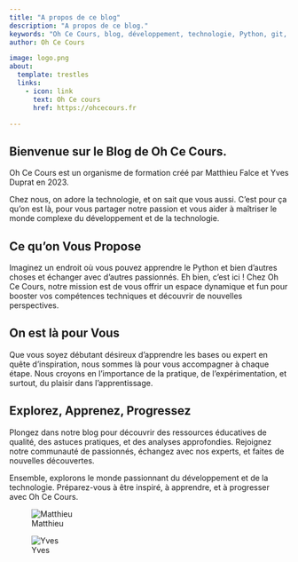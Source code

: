 ```yaml
---
title: "A propos de ce blog"
description: "A propos de ce blog."
keywords: "Oh Ce Cours, blog, développement, technologie, Python, git, bash, pandas, formation, pratiques, tutoriels, astuces"
author: Oh Ce Cours

image: logo.png
about:
  template: trestles
  links:
    - icon: link
      text: Oh Ce cours
      href: https://ohcecours.fr

---
```

 
## Bienvenue sur le Blog de Oh Ce Cours. 

Oh Ce Cours est un organisme de formation créé par Matthieu Falce et Yves Duprat en 2023. 

Chez nous, on adore la technologie, et on sait que vous aussi. C'est pour ça qu'on est là, pour vous partager notre passion et vous aider à maîtriser le monde complexe du développement et de la technologie.

## Ce qu'on Vous Propose

Imaginez un endroit où vous pouvez apprendre le Python et bien d'autres choses et échanger avec d'autres passionnés. Eh bien, c'est ici ! Chez Oh Ce Cours, notre mission est de vous offrir un espace dynamique et fun pour booster vos compétences techniques et découvrir de nouvelles perspectives.

## On est là pour Vous

Que vous soyez débutant désireux d'apprendre les bases ou expert en quête d'inspiration, nous sommes là pour vous accompagner à chaque étape. Nous croyons en l'importance de la pratique, de l'expérimentation, et surtout, du plaisir dans l'apprentissage.

## Explorez, Apprenez, Progressez
Plongez dans notre blog pour découvrir des ressources éducatives de qualité, des astuces pratiques, et des analyses approfondies. Rejoignez notre communauté de passionnés, échangez avec nos experts, et faites de nouvelles découvertes.

Ensemble, explorons le monde passionnant du développement et de la technologie. Préparez-vous à être inspiré, à apprendre, et à progresser avec Oh Ce Cours.



::: {layout-ncol=2}
![Matthieu](logo.png)

![Yves](logo.png)
:::

